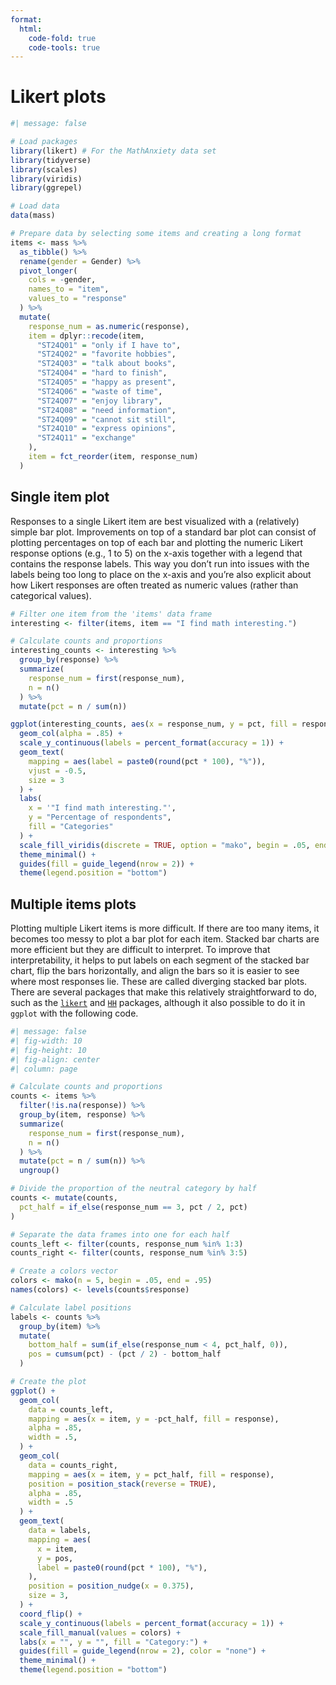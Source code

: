 ```yaml
---
format:
  html:
    code-fold: true
    code-tools: true
---
```


# Likert plots

```r
#| message: false

# Load packages
library(likert) # For the MathAnxiety data set
library(tidyverse)
library(scales)
library(viridis)
library(ggrepel)

# Load data
data(mass)

# Prepare data by selecting some items and creating a long format
items <- mass %>%
  as_tibble() %>%
  rename(gender = Gender) %>%
  pivot_longer(
    cols = -gender, 
    names_to = "item", 
    values_to = "response"
  ) %>%
  mutate(
    response_num = as.numeric(response),
    item = dplyr::recode(item, 
      "ST24Q01" = "only if I have to",
      "ST24Q02" = "favorite hobbies",
      "ST24Q03" = "talk about books",
      "ST24Q04" = "hard to finish",
      "ST24Q05" = "happy as present",
      "ST24Q06" = "waste of time",
      "ST24Q07" = "enjoy library",
      "ST24Q08" = "need information",
      "ST24Q09" = "cannot sit still",
      "ST24Q10" = "express opinions",
      "ST24Q11" = "exchange"
    ),
    item = fct_reorder(item, response_num)
  )
```

## Single item plot

Responses to a single Likert item are best visualized with a (relatively) simple bar plot. Improvements on top of a standard bar plot can consist of plotting percentages on top of each bar and plotting the numeric Likert response options (e.g., 1 to 5) on the x-axis together with a legend that contains the response labels. This way you don't run into issues with the labels being too long to place on the x-axis and you're also explicit about how Likert responses are often treated as numeric values (rather than categorical values).

```r
# Filter one item from the 'items' data frame
interesting <- filter(items, item == "I find math interesting.")

# Calculate counts and proportions
interesting_counts <- interesting %>%
  group_by(response) %>%
  summarize(
    response_num = first(response_num),
    n = n()
  ) %>%
  mutate(pct = n / sum(n))

ggplot(interesting_counts, aes(x = response_num, y = pct, fill = response)) +
  geom_col(alpha = .85) +
  scale_y_continuous(labels = percent_format(accuracy = 1)) +
  geom_text(
    mapping = aes(label = paste0(round(pct * 100), "%")), 
    vjust = -0.5, 
    size = 3
  ) +
  labs(
    x = '"I find math interesting."', 
    y = "Percentage of respondents", 
    fill = "Categories"
  ) +
  scale_fill_viridis(discrete = TRUE, option = "mako", begin = .05, end = .95) +
  theme_minimal() +
  guides(fill = guide_legend(nrow = 2)) +
  theme(legend.position = "bottom")
```

## Multiple items plots

Plotting multiple Likert items is more difficult. If there are too many items, it becomes too messy to plot a bar plot for each item. Stacked bar charts are more efficient but they are difficult to interpret. To improve that interpretability, it helps to put labels on each segment of the stacked bar chart, flip the bars horizontally, and align the bars so it is easier to see where most responses lie. These are called diverging stacked bar plots. There are several packages that make this relatively straightforward to do, such as the [`likert`](https://github.com/jbryer/likert "likert R package") and [`HH`](https://cran.r-project.org/web/packages/HH/index.html "HH R package") packages, although it also possible to do it in `ggplot` with the following code.

```r
#| message: false
#| fig-width: 10
#| fig-height: 10
#| fig-align: center
#| column: page

# Calculate counts and proportions
counts <- items %>% 
  filter(!is.na(response)) %>%
  group_by(item, response) %>%
  summarize(
    response_num = first(response_num),
    n = n()
  ) %>%
  mutate(pct = n / sum(n)) %>%
  ungroup()

# Divide the proportion of the neutral category by half
counts <- mutate(counts, 
  pct_half = if_else(response_num == 3, pct / 2, pct)
)

# Separate the data frames into one for each half
counts_left <- filter(counts, response_num %in% 1:3) 
counts_right <- filter(counts, response_num %in% 3:5) 

# Create a colors vector
colors <- mako(n = 5, begin = .05, end = .95)
names(colors) <- levels(counts$response)

# Calculate label positions
labels <- counts %>%
  group_by(item) %>%
  mutate(
    bottom_half = sum(if_else(response_num < 4, pct_half, 0)),
    pos = cumsum(pct) - (pct / 2) - bottom_half
  )

# Create the plot
ggplot() +
  geom_col(
    data = counts_left,
    mapping = aes(x = item, y = -pct_half, fill = response), 
    alpha = .85,
    width = .5,
  ) +
  geom_col(
    data = counts_right, 
    mapping = aes(x = item, y = pct_half, fill = response), 
    position = position_stack(reverse = TRUE),
    alpha = .85,
    width = .5
  ) +
  geom_text(
    data = labels, 
    mapping = aes(
      x = item, 
      y = pos, 
      label = paste0(round(pct * 100), "%"),
    ),
    position = position_nudge(x = 0.375),
    size = 3,
  ) +
  coord_flip() +
  scale_y_continuous(labels = percent_format(accuracy = 1)) +
  scale_fill_manual(values = colors) +
  labs(x = "", y = "", fill = "Category:") +
  guides(fill = guide_legend(nrow = 2), color = "none") +
  theme_minimal() +
  theme(legend.position = "bottom")
```

